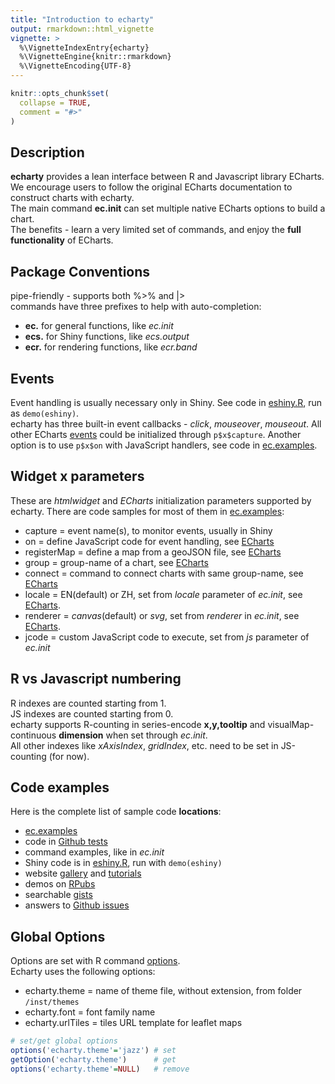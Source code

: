 ---
title: "Introduction to echarty"
output: rmarkdown::html_vignette
vignette: >
  %\VignetteIndexEntry{echarty}
  %\VignetteEngine{knitr::rmarkdown}
  %\VignetteEncoding{UTF-8}
---

```{r, include = FALSE}
knitr::opts_chunk$set(
  collapse = TRUE,
  comment = "#>"
)
```

## Description

**echarty** provides a lean interface between R and Javascript library ECharts. 
We encourage users to follow the original ECharts documentation to construct charts with echarty.  
The main command **ec.init** can set multiple native ECharts options to build a chart.  
The benefits - learn a very limited set of commands, and enjoy the **full functionality** of ECharts.

## Package Conventions

pipe-friendly - supports both \%>\% and |>  
commands have three prefixes to help with auto-completion:

- **ec.** for general functions, like _ec.init_
- **ecs.** for Shiny functions, like _ecs.output_
- **ecr.** for rendering functions, like _ecr.band_


## Events

Event handling is usually necessary only in Shiny. See code in
 [eshiny.R](https://github.com/helgasoft/echarty/blob/main/demo/eshiny.R), run as ```demo(eshiny)```.  
echarty has three built-in event callbacks - _click_, _mouseover_,
_mouseout_. All other ECharts
[events](https://echarts.apache.org/en/api.html#events) could be
initialized through ```p$x$capture```. Another option is to use ```p$x$on```
with JavaScript handlers, see code in [ec.examples](https://github.com/helgasoft/echarty/blob/main/R/examples.R).

## Widget **x** parameters

These are _htmlwidget_ and _ECharts_ initialization parameters supported
by echarty. There are code samples for most of them in [ec.examples](https://github.com/helgasoft/echarty/blob/main/R/examples.R):

- capture = event name(s), to monitor events, usually in Shiny
- on = define JavaScript code for event handling, see 
[ECharts](https://echarts.apache.org/en/api.html#echartsInstance.on)
- registerMap = define a map from a geoJSON file, see 
[ECharts](https://echarts.apache.org/en/api.html#echartsInstance.registerMap)
- group = group-name of a chart, see 
[ECharts](https://echarts.apache.org/en/api.html#echartsInstance.group)
- connect = command to connect charts with same group-name, see 
[ECharts](https://echarts.apache.org/en/api.html#echarts.connect)
- locale = EN(default) or ZH, set from _locale_ parameter of _ec.init_, see 
[ECharts](https://echarts.apache.org/en/api.html#echarts.init).
- renderer = _canvas_(default) or _svg_, set from _renderer_ in _ec.init_, see [ECharts](https://echarts.apache.org/en/api.html#echarts.init).
- jcode = custom JavaScript code to execute, set from _js_ parameter of _ec.init_


## R vs Javascript numbering

R indexes are counted starting from 1.  
JS indexes are counted starting from 0.  
echarty supports R-counting in series-encode **x,y,tooltip** and
visualMap-continuous **dimension** when set through _ec.init_.  
All other indexes like _xAxisIndex_, _gridIndex_, etc. need to be set in
JS-counting (for now).

## Code examples

Here is the complete list of sample code **locations**:

- [ec.examples](https://github.com/helgasoft/echarty/blob/main/R/examples.R)
- code in [Github tests](https://github.com/helgasoft/echarty/tree/main/tests/testthat)
- command examples, like in _ec.init_
- Shiny code is in [eshiny.R](https://github.com/helgasoft/echarty/blob/main/demo/eshiny.R), run with ```demo(eshiny)```
- website [gallery](https://helgasoft.github.io/echarty/gallery.html)
and [tutorials](https://helgasoft.github.io/echarty/)
- demos on [RPubs](https://rpubs.com/echarty)
- searchable [gists](https://gist.github.com/helgasoft)
- answers to [Github issues](https://github.com/helgasoft/echarty/issues)


## Global Options

Options are set with R command
[options](https://www.rdocumentation.org/packages/base/versions/3.6.2/topics/options).  
Echarty uses the following options:

- echarty.theme = name of theme file, without extension, from folder
```/inst/themes```
- echarty.font = font family name
- echarty.urlTiles = tiles URL template for leaflet maps

```{r opt, echo=FALSE, include=FALSE}
# set/get global options
options('echarty.theme'='jazz') # set
getOption('echarty.theme')      # get
options('echarty.theme'=NULL)   # remove
```
